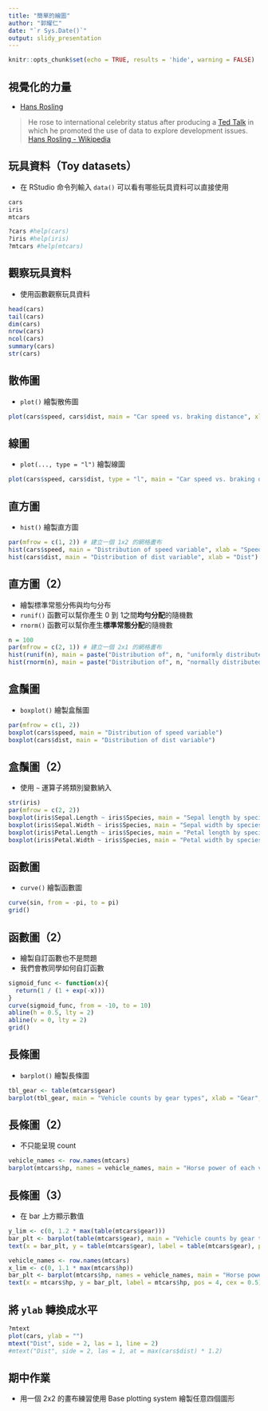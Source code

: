 ```yaml
---
title: "簡單的繪圖"
author: "郭耀仁"
date: "`r Sys.Date()`"
output: slidy_presentation
---
```


```r
knitr::opts_chunk$set(echo = TRUE, results = 'hide', warning = FALSE)
```

## 視覺化的力量

- [Hans Rosling](https://www.youtube.com/watch?v=jbkSRLYSojo)

> He rose to international celebrity status after producing a [Ted Talk](https://www.ted.com/talks/hans_rosling_shows_the_best_stats_you_ve_ever_seen?language=zh-tw) in which he promoted the use of data to explore development issues.
> [Hans Rosling - Wikipedia](https://en.wikipedia.org/wiki/Hans_Rosling)

## 玩具資料（Toy datasets）

- 在 RStudio 命令列輸入 `data()` 可以看有哪些玩具資料可以直接使用

```r
cars
iris
mtcars

?cars #help(cars)
?iris #help(iris)
?mtcars #help(mtcars)
```

## 觀察玩具資料

- 使用函數觀察玩具資料

```r
head(cars)
tail(cars)
dim(cars)
nrow(cars)
ncol(cars)
summary(cars)
str(cars)
```

## 散佈圖

- `plot()` 繪製散佈圖

```r
plot(cars$speed, cars$dist, main = "Car speed vs. braking distance", xlab = "Speed", ylab = "Dist")
```

## 線圖

- `plot(..., type = "l")` 繪製線圖

```r
plot(cars$speed, cars$dist, type = "l", main = "Car speed vs. braking distance", xlab = "Speed", ylab = "Dist")
```

## 直方圖

- `hist()` 繪製直方圖

```r
par(mfrow = c(1, 2)) # 建立一個 1x2 的網格畫布
hist(cars$speed, main = "Distribution of speed variable", xlab = "Speed")
hist(cars$dist, main = "Distribution of dist variable", xlab = "Dist")
```

## 直方圖（2）

- 繪製標準常態分佈與均勻分布
- `runif()` 函數可以幫你產生 0 到 1之間**均勻分配**的隨機數
- `rnorm()` 函數可以幫你產生**標準常態分配**的隨機數

```r
n = 100
par(mfrow = c(2, 1)) # 建立一個 2x1 的網格畫布
hist(runif(n), main = paste("Distribution of", n, "uniformly distributed variables")) # 試著增加隨機數的個數 n
hist(rnorm(n), main = paste("Distribution of", n, "normally distributed variables")) # 試著增加隨機數的個數 n
```

## 盒鬚圖

- `boxplot()` 繪製盒鬚圖

```r
par(mfrow = c(1, 2))
boxplot(cars$speed, main = "Distribution of speed variable")
boxplot(cars$dist, main = "Distribution of dist variable")
```

## 盒鬚圖（2）

- 使用 `~` 運算子將類別變數納入

```r
str(iris)
par(mfrow = c(2, 2))
boxplot(iris$Sepal.Length ~ iris$Species, main = "Sepal length by species")
boxplot(iris$Sepal.Width ~ iris$Species, main = "Sepal width by species")
boxplot(iris$Petal.Length ~ iris$Species, main = "Petal length by species")
boxplot(iris$Petal.Width ~ iris$Species, main = "Petal width by species")
```

## 函數圖

- `curve()` 繪製函數圖

```r
curve(sin, from = -pi, to = pi)
grid()
```

## 函數圖（2）

- 繪製自訂函數也不是問題
- 我們會教同學如何自訂函數

```r
sigmoid_func <- function(x){
  return(1 / (1 + exp(-x)))
}
curve(sigmoid_func, from = -10, to = 10)
abline(h = 0.5, lty = 2)
abline(v = 0, lty = 2)
grid()
```

## 長條圖

- `barplot()` 繪製長條圖

```r
tbl_gear <- table(mtcars$gear)
barplot(tbl_gear, main = "Vehicle counts by gear types", xlab = "Gear", ylab = "Vehicle counts")
```

## 長條圖（2）

- 不只能呈現 count

```r
vehicle_names <- row.names(mtcars)
barplot(mtcars$hp, names = vehicle_names, main = "Horse power of each vehicle", xlab = "Horse power", horiz = TRUE, las = 1, cex.names = 0.5)
```

## 長條圖（3）

- 在 bar 上方顯示數值

```r
y_lim <- c(0, 1.2 * max(table(mtcars$gear)))
bar_plt <- barplot(table(mtcars$gear), main = "Vehicle counts by gear types", xlab = "Gear", ylab = "Vehicle counts", ylim = y_lim)
text(x = bar_plt, y = table(mtcars$gear), label = table(mtcars$gear), pos = 3)
```

```r
vehicle_names <- row.names(mtcars)
x_lim <- c(0, 1.1 * max(mtcars$hp))
bar_plt <- barplot(mtcars$hp, names = vehicle_names, main = "Horse power of each vehicle", xlab = "Horse power", horiz = TRUE, las = 1, cex.names = 0.5, xlim = x_lim)
text(x = mtcars$hp, y = bar_plt, label = mtcars$hp, pos = 4, cex = 0.5)
```

## 將 `ylab` 轉換成水平

```r
?mtext
plot(cars, ylab = "")
mtext("Dist", side = 2, las = 1, line = 2)
#mtext("Dist", side = 2, las = 1, at = max(cars$dist) * 1.2)
```

## 期中作業

- 用一個 2x2 的畫布練習使用 Base plotting system 繪製任意四個圖形